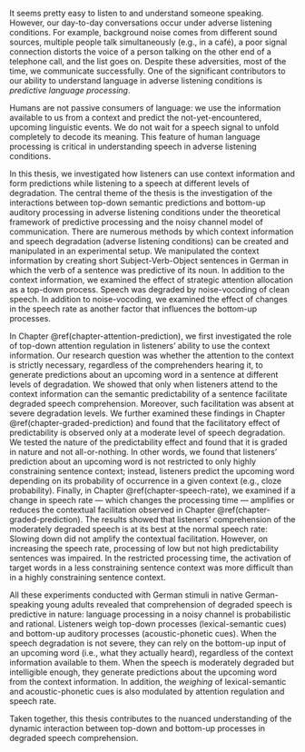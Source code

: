 It seems pretty easy to listen to and understand someone speaking.
However, our day-to-day conversations occur under adverse listening conditions.
For example, background noise comes from different sound sources, multiple people talk simultaneously (e.g., in a café), a poor signal connection distorts the voice of a person talking on the other end of a telephone call, and the list goes on.
Despite these adversities, most of the time, we communicate successfully.
One of the significant contributors to our ability to understand language in adverse listening conditions is *predictive language processing*.

Humans are not passive consumers of language:
we use the information available to us from a context and predict the not-yet-encountered, upcoming linguistic events.
We do not wait for a speech signal to unfold completely to decode its meaning.
This feature of human language processing is critical in understanding speech in adverse listening conditions.

In this thesis, we investigated how listeners can use context information and form predictions while listening to a speech at different levels of degradation.
The central theme of the thesis is the investigation of the interactions between top-down semantic predictions and bottom-up auditory processing in adverse listening conditions under the theoretical framework of predictive processing and the noisy channel model of communication.
There are numerous methods by which context information and speech degradation (adverse listening conditions) can be created and manipulated in an experimental setup.
We manipulated the context information by creating short Subject-Verb-Object sentences in German in which the verb of a sentence was predictive of its noun.
In addition to the context information, we examined the effect of strategic attention allocation as a top-down process.
Speech was degraded by noise-vocoding of clean speech.
In addition to noise-vocoding, we examined the effect of changes in the speech rate as another factor that influences the bottom-up processes.

In Chapter \@ref(chapter-attention-prediction), we first investigated the role of top-down attention regulation in listeners’ ability to use the context information.
Our research question was whether the attention to the context is strictly necessary, regardless of the comprehenders hearing it, to generate predictions about an upcoming word in a sentence at different levels of degradation.
We showed that only when listeners attend to the context information can the semantic predictability of a sentence facilitate degraded speech comprehension.
Moreover, such facilitation was absent at severe degradation levels.
We further examined these findings in Chapter \@ref(chapter-graded-prediction) and found that the facilitatory effect of predictability is observed only at a moderate level of speech degradation.
We tested the nature of the predictability effect and found that it is graded in nature and not all-or-nothing.
In other words, we found that listeners’ prediction about an upcoming word is not restricted to only highly constraining sentence context;
instead, listeners predict the upcoming word depending on its probability of occurrence in a given context (e.g., cloze probability).
Finally, in Chapter \@ref(chapter-speech-rate), we examined if a change in speech rate --- which changes the processing time --- amplifies or reduces the contextual facilitation observed in Chapter \@ref(chapter-graded-prediction).
The results showed that listeners’ comprehension of the moderately degraded speech is at its best at the normal speech rate:
Slowing down did not amplify the contextual facilitation.
However, on increasing the speech rate, processing of low but not high predictability sentences was impaired.
In the restricted processing time, the activation of target words in a less constraining sentence context was more difficult than in a highly constraining sentence context.

All these experiments conducted with German stimuli in native German-speaking young adults revealed that comprehension of degraded speech is predictive in nature:
language processing in a noisy channel is probabilistic and rational.
Listeners weigh top-down processes (lexical-semantic cues) and bottom-up auditory processes (acoustic-phonetic cues).
<!-- depending on the task at hand, and the adversity of the listening condition. -->
When the speech degradation is not severe, they can rely on the bottom-up input of an upcoming word (i.e., what they actually heard), regardless of the context information available to them.
When the speech is moderately degraded but intelligible enough, they generate predictions about the upcoming word from the context information.
In addition, the *weighing* of lexical-semantic and acoustic-phonetic cues is also modulated by attention regulation and speech rate.

Taken together, this thesis contributes to the nuanced understanding of the dynamic interaction between top-down and bottom-up processes in degraded speech comprehension.
